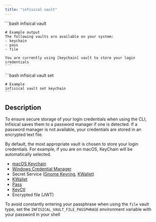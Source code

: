 ```yaml
---
title: "infisical vault"
---
```


<Tabs>
  <Tab title="View current Vault">
    ```bash
    infisical vault 

    # Example output
    The following vaults are available on your system:
    - keychain
    - pass
    - file

    You are currently using [keychain] vault to store your login credentials
    ```
  </Tab>

  <Tab title="Switch vault">
    ```bash
    infisical vault set <name-of-vault>

    # Example 
    infisical vault set keychain
    ```
  </Tab>
</Tabs>


## Description

To ensure secure storage of your login credentials when using the CLI, Infisical saves them to a password manager if one is detected. 
If a password manager is not available, your credentials are stored in an encrypted text file. 


<Accordion title="Supported vaults">
  By default, the most appropriate vault is chosen to store your login credentials. 
  For example, if you are on macOS, KeyChain will be automatically selected.

- [macOS Keychain](https://support.apple.com/en-au/guide/keychain-access/welcome/mac)
- [Windows Credential Manager](https://support.microsoft.com/en-au/help/4026814/windows-accessing-credential-manager)
- Secret Service ([Gnome Keyring](https://wiki.gnome.org/Projects/GnomeKeyring), [KWallet](https://kde.org/applications/system/org.kde.kwalletmanager5))
- [KWallet](https://kde.org/applications/system/org.kde.kwalletmanager5)
- [Pass](https://www.passwordstore.org/)
- [KeyCtl]()
- Encrypted file (JWT)
</Accordion>

<Tip>To avoid constantly entering your passphrase when using the `file` vault type, set the `INFISICAL_VAULT_FILE_PASSPHRASE` environment variable with your password in your shell</Tip>


